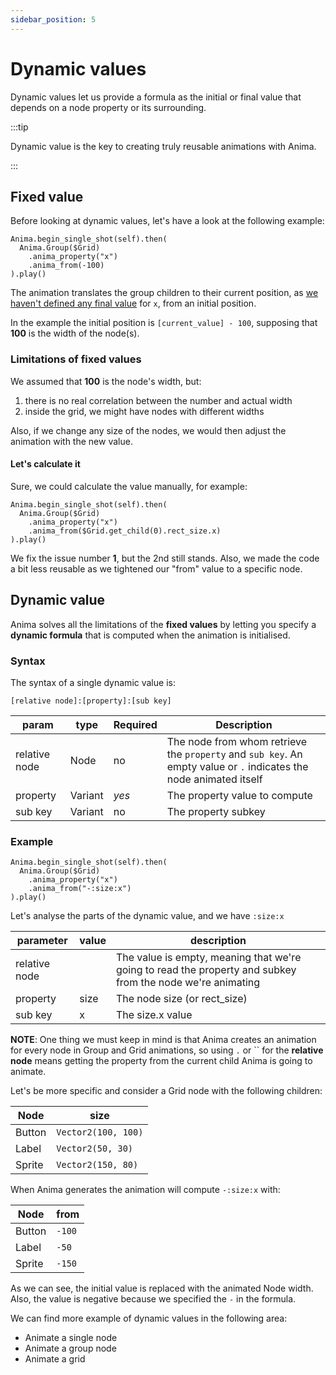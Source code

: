 ```yaml
---
sidebar_position: 5
---
```


# Dynamic values

Dynamic values let us provide a formula as the initial or final value that depends on a node property or its surrounding.

:::tip

Dynamic value is the key to creating truly reusable animations with Anima.

:::

## Fixed value

Before looking at dynamic values, let's have a look at the following example:

```gdscript
Anima.begin_single_shot(self).then(
  Anima.Group($Grid)
    .anima_property("x")
    .anima_from(-100)
).play()
```

The animation translates the group children to their current position, as [we haven't defined any final value](/docs/docs/tutorial-basics/fundamentals) for `x`, from an initial position.

In the example the initial position is `[current_value] - 100`, supposing that **100** is the width of the node(s).

### Limitations of fixed values

We assumed that **100** is the node's width, but:

1. there is no real correlation between the number and actual width
2. inside the grid, we might have nodes with different widths

Also, if we change any size of the nodes, we would then adjust the animation with the new value.

#### Let's calculate it

Sure, we could calculate the value manually, for example:

```gdscript
Anima.begin_single_shot(self).then(
  Anima.Group($Grid)
    .anima_property("x")
    .anima_from($Grid.get_child(0).rect_size.x)
).play()
```

We fix the issue number **1**, but the 2nd still stands. Also, we made the code a bit less reusable as we tightened our "from" value to a specific node.

## Dynamic value

Anima solves all the limitations of the **fixed values** by letting you specify a **dynamic formula** that is computed when the animation is initialised.


### Syntax

The syntax of a single dynamic value is:

```gdscript
[relative node]:[property]:[sub key]
```

| param | type | Required | Description |
|---|---|---|---|
| relative node | Node | no | The node from whom retrieve the `property` and `sub key`. An empty value or `.` indicates the node animated itself |
| property | Variant | *yes* | The property value to compute |
| sub key | Variant | no | The property subkey |

### Example

```gdscript
Anima.begin_single_shot(self).then(
  Anima.Group($Grid)
    .anima_property("x")
    .anima_from("-:size:x")
).play()
```

Let's analyse the parts of the dynamic value, and we have `:size:x`

| parameter | value | description |
| --- | --- | --- |
| relative node |  | The value is empty, meaning that we're going to read the property and subkey from the node we're animating |
| property | size | The node size (or rect_size) |
| sub key | x | The size.x value |

**NOTE**: One thing we must keep in mind is that Anima creates an animation for every node in Group and Grid animations, so using `.` or `` for the **relative node** means getting the property from the current child Anima is going to animate.

Let's be more specific and consider a Grid node with the following children:

| Node | size |
|---|---|
| Button | `Vector2(100, 100)` |
| Label | `Vector2(50, 30)` |
| Sprite | `Vector2(150, 80)` |

When Anima generates the animation will compute `-:size:x` with:

| Node | from |
|---|---|
| Button | `-100` |
| Label | `-50` |
| Sprite | `-150` |

As we can see, the initial value is replaced with the animated Node width. Also, the value is negative because we specified the `-` in the formula.

We can find more example of dynamic values in the following area:

- Animate a single node
- Animate a group node
- Animate a grid